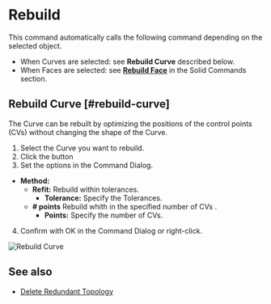 
# Rebuild

<Reference shortcut="" command="Rebuild" button="Right of Command Bar" />

This command automatically calls the following command depending on the selected object.
  - When Curves are selected: see **Rebuild Curve** described below.
  - When Faces are selected: see [**Rebuild Face**](../solid/rebuild#rebuild-face) in the Solid Commands section.

## Rebuild Curve [#rebuild-curve]

The Curve can be rebuilt by optimizing the positions of the control points (CVs) without changing the shape of the  Curve.

1. Select the  Curve you want to rebuild.
2. Click the button <ButtonIcon type="button-rebuild" />
3. Set the options in the Command Dialog.
  - **Method:**
    - **Refit:** Rebuild within tolerances.
      - **Tolerance:** Specify the Tolerances.
    - **# points** Rebuild whith in the specified number of CVs .
      - **Points:** Specify the number of CVs.
4. Confirm with OK in the Command Dialog or right-click.

![Rebuild Curve](/img/rebuild-curve.gif)

## See also
- [Delete Redundant Topology](./delete-redundant-topology)



